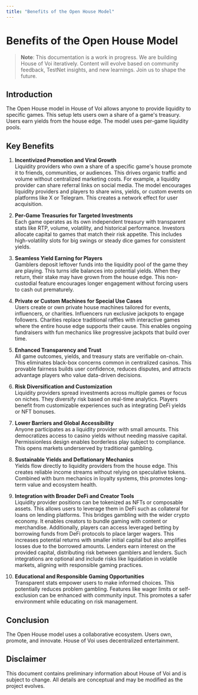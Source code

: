 ```yaml
---
title: "Benefits of the Open House Model"
---
```


# Benefits of the Open House Model

> **Note**: This documentation is a work in progress. We are building House of Voi iteratively. Content will evolve based on community feedback, TestNet insights, and new learnings. Join us to shape the future.

## Introduction

The Open House model in House of Voi allows anyone to provide liquidity to specific games. This setup lets users own a share of a game's treasury. Users earn yields from the house edge. The model uses per-game liquidity pools.

## Key Benefits

1. **Incentivized Promotion and Viral Growth**  
   Liquidity providers who own a share of a specific game's house promote it to friends, communities, or audiences. This drives organic traffic and volume without centralized marketing costs. For example, a liquidity provider can share referral links on social media. The model encourages liquidity providers and players to share wins, yields, or custom events on platforms like X or Telegram. This creates a network effect for user acquisition.

2. **Per-Game Treasuries for Targeted Investments**  
   Each game operates as its own independent treasury with transparent stats like RTP, volume, volatility, and historical performance. Investors allocate capital to games that match their risk appetite. This includes high-volatility slots for big swings or steady dice games for consistent yields.

3. **Seamless Yield Earning for Players**  
   Gamblers deposit leftover funds into the liquidity pool of the game they are playing. This turns idle balances into potential yields. When they return, their stake may have grown from the house edge. This non-custodial feature encourages longer engagement without forcing users to cash out prematurely.

4. **Private or Custom Machines for Special Use Cases**  
   Users create or own private house machines tailored for events, influencers, or charities. Influencers run exclusive jackpots to engage followers. Charities replace traditional raffles with interactive games where the entire house edge supports their cause. This enables ongoing fundraisers with fun mechanics like progressive jackpots that build over time.

5. **Enhanced Transparency and Trust**  
   All game outcomes, yields, and treasury stats are verifiable on-chain. This eliminates black-box concerns common in centralized casinos. This provable fairness builds user confidence, reduces disputes, and attracts advantage players who value data-driven decisions.

6. **Risk Diversification and Customization**  
   Liquidity providers spread investments across multiple games or focus on niches. They diversify risk based on real-time analytics. Players benefit from customizable experiences such as integrating DeFi yields or NFT bonuses.

7. **Lower Barriers and Global Accessibility**  
   Anyone participates as a liquidity provider with small amounts. This democratizes access to casino yields without needing massive capital. Permissionless design enables borderless play subject to compliance. This opens markets underserved by traditional gambling.

8. **Sustainable Yields and Deflationary Mechanics**  
   Yields flow directly to liquidity providers from the house edge. This creates reliable income streams without relying on speculative tokens. Combined with burn mechanics in loyalty systems, this promotes long-term value and ecosystem health.

9. **Integration with Broader DeFi and Creator Tools**  
   Liquidity provider positions can be tokenized as NFTs or composable assets. This allows users to leverage them in DeFi such as collateral for loans on lending platforms. This bridges gambling with the wider crypto economy. It enables creators to bundle gaming with content or merchandise. Additionally, players can access leveraged betting by borrowing funds from DeFi protocols to place larger wagers. This increases potential returns with smaller initial capital but also amplifies losses due to the borrowed amounts. Lenders earn interest on the provided capital, distributing risk between gamblers and lenders. Such integrations are optional and include risks like liquidation in volatile markets, aligning with responsible gaming practices.

10. **Educational and Responsible Gaming Opportunities**  
    Transparent stats empower users to make informed choices. This potentially reduces problem gambling. Features like wager limits or self-exclusion can be enhanced with community input. This promotes a safer environment while educating on risk management.

## Conclusion

The Open House model uses a collaborative ecosystem. Users own, promote, and innovate. House of Voi uses decentralized entertainment.

## Disclaimer

This document contains preliminary information about House of Voi and is subject to change. All details are conceptual and may be modified as the project evolves.